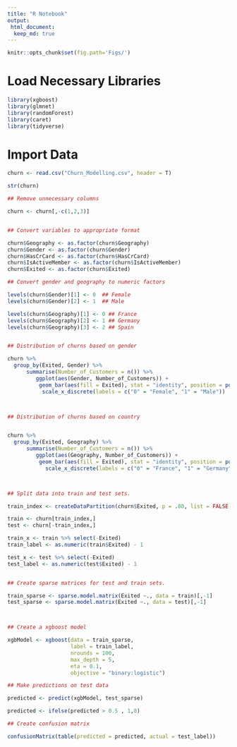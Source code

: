 ---
title: "R Notebook"
output:
 html_document:
  keep_md: true
---

```{r global_options}
knitr::opts_chunk$set(fig.path='Figs/')
```

# Load Necessary Libraries

```{r include=FALSE}
library(xgboost)
library(glmnet)
library(randomForest)
library(caret)
library(tidyverse)

```

# Import Data

```{r}
churn <- read.csv("Churn_Modelling.csv", header = T)

str(churn)

```

```{r message=FALSE, warning=FALSE}
## Remove unnecessary columns

churn <- churn[,-c(1,2,3)]


## Convert variables to appropriate format

churn$Geography <- as.factor(churn$Geography)
churn$Gender <- as.factor(churn$Gender)
churn$HasCrCard <- as.factor(churn$HasCrCard)
churn$IsActiveMember <- as.factor(churn$IsActiveMember)
churn$Exited <- as.factor(churn$Exited)

## Convert gender and geography to numeric factors

levels(churn$Gender)[1] <- 0  ## Female
levels(churn$Gender)[2] <- 1  ## Male

levels(churn$Geography)[1] <- 0 ## France
levels(churn$Geography)[2] <- 1 ## Germany
levels(churn$Geography)[3] <- 2 ## Spain


## Distribution of churns based on gender

churn %>% 
  group_by(Exited, Gender) %>% 
      summarise(Number_of_Customers = n()) %>% 
         ggplot(aes(Gender, Number_of_Customers)) +
          geom_bar(aes(fill = Exited), stat = "identity", position = position_dodge()) + 
           scale_x_discrete(labels = c("0" = "Female", "1" = "Male"))



## Distribution of churns based on country


churn %>% 
  group_by(Exited, Geography) %>% 
      summarise(Number_of_Customers = n()) %>% 
         ggplot(aes(Geography, Number_of_Customers)) +
          geom_bar(aes(fill = Exited), stat = "identity", position = position_dodge()) + 
            scale_x_discrete(labels = c("0" = "France", "1" = "Germany", "2" = "Spain"))



## Split data into train and test sets.

train_index <- createDataPartition(churn$Exited, p = .80, list = FALSE, times = 1)

train <- churn[train_index,]
test <- churn[-train_index,]

train_x <- train %>% select(-Exited)
train_label <- as.numeric(train$Exited) - 1

test_x <- test %>% select(-Exited)
test_label <- as.numeric(test$Exited) - 1


## Create sparse matrices for test and train sets.

train_sparse <- sparse.model.matrix(Exited ~., data = train)[,-1]
test_sparse <- sparse.model.matrix(Exited ~., data = test)[,-1]



## Create a xgboost model

xgbModel <- xgboost(data = train_sparse, 
                    label = train_label,
                    nrounds = 100,
                    max_depth = 5,
                    eta = 0.1,
                    objective = "binary:logistic")

## Make predictions on test data 

predicted <- predict(xgbModel, test_sparse)

predicted <- ifelse(predicted > 0.5 , 1,0)

## Create confusion matrix

confusionMatrix(table(predicted = predicted, actual = test_label))

```


